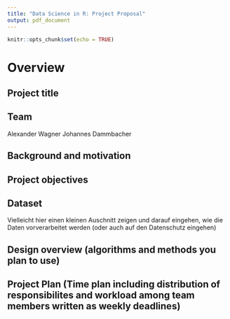 ```yaml
---
title: "Data Science in R: Project Proposal"
output: pdf_document
---
```


```r
knitr::opts_chunk$set(echo = TRUE)
```

# Overview



## Project title



## Team
Alexander Wagner
Johannes Dammbacher

## Background and motivation



## Project objectives


## Dataset
Vielleicht hier einen kleinen Auschnitt zeigen und darauf eingehen, wie die Daten vorverarbeitet werden (oder auch auf den Datenschutz eingehen)


## Design overview (algorithms and methods you plan to use)


## Project Plan (Time plan including distribution of responsibilites and workload among team members written as weekly deadlines)


